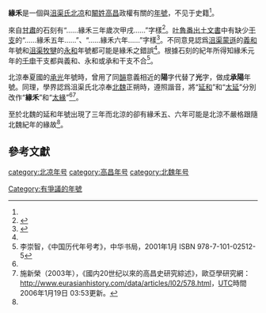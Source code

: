 '''緣禾'''是一個與[[沮渠氏|沮渠氏]][[北凉|北凉]]和[[闞姓|闞姓]][[高昌|高昌]]政權有關的[[年號|年號]]，不见于史籍<ref name="lichongzhi" />。

來自[[甘肅|甘肅]]的石刻有“……緣禾三年歲次甲戌……”字樣<ref name="史岩"> {{cite journal|title=酒泉文殊山的石窟寺院遗迹|journal=文物参考资料|date=1956|author=史岩|volume=|issue=7|pages=|id= |url=|format=|accessdate= }}</ref>。[[吐魯番|吐魯番]][[吐魯番出土文書|出土文書]]中有缺少[[干支|干支]]的“……緣禾五年……”、“……緣禾六年……”字樣<ref>{{cite book zh| author = 中國文物研究所 | title = 吐鲁番出土文书第一册 | publisher = 文物出版社 | date = 1981 | location = | pages = 98,127,176 | url = | doi = | id = | isbn = }}</ref>。不同意見認爲[[沮渠蒙遜|沮渠蒙遜]]的[[義和_(北涼)|義和]]年號和[[沮渠牧犍|沮渠牧犍]]的[[承和_(沮渠牧犍)|永和]]年號都可能是緣禾之錯誤<ref name="lichongzhi" />。根據石刻的紀年所得知緣禾元年的[[壬申|壬申]]干支都與義和、永和或承和干支不合<ref name="lichongzhi">李崇智，《中国历代年号考》，中华书局，2001年1月 ISBN 978-7-101-02512-5</ref>。

北涼奉夏國的[[承光_(赫连昌)|承光]]年號時，曾用了同[[韻|韻]]意義相近的'''陽'''字代替了'''光'''字，做成'''承陽'''年號。同理，學界認爲沮渠氏北凉奉[[北魏|北魏]]正朔時，遵照諧音，將“[[延和_(北魏)|延和]]”和“[[太延|太延]]”分別改作“'''緣禾'''”和“[[太緣|太緣]]”<ref name="lichongzhi"/><ref name="shixinrong">施新榮（2003年），《國内20世纪以來的高昌史研究綜述》，歐亞學研究網：[http://www.eurasianhistory.com/data/articles/l02/578.html http://www.eurasianhistory.com/data/articles/l02/578.html]，[[UTC|UTC]]時間2006年1月19日 03:53更新。</ref>。

至於北魏的延和年號出現了三年而北涼的卻有緣禾五、六年可能是北涼不嚴格跟隨北魏紀年的緣故<ref name="lichongzhi"/>。

==參考文獻==
<references/>

[[category:北凉年号|category:北凉年号]]
[[category:高昌年号|category:高昌年号]]
[[category:北魏年号|category:北魏年号]]
[[Category:有爭議的年號|Category:有爭議的年號]]